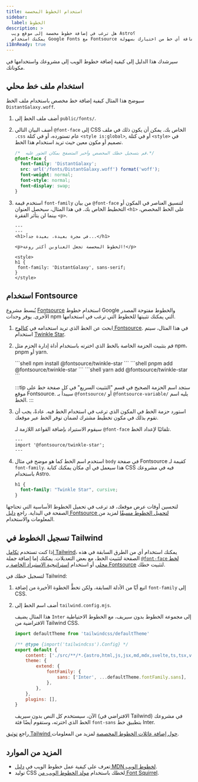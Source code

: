 ```yaml
---
title: استخدام الخطوط المخصصة
sidebar:
  label: الخطوط
description: >
  هل ترغب في إضافة خطوط مخصصة إلى موقع ويب Astro؟
  يمكنك استخدام Google Fonts مع Fontsource أو إضافة أي خط من اختيارك بسهولة.
i18nReady: true
---
```


سيرشدك هذا الدليل إلى كيفية إضافة خطوط الويب إلى مشروعك واستخدامها في مكوناتك.

## استخدام ملف خط محلي

سيوضح هذا المثال كيفية إضافة خط مخصص باستخدام ملف الخط `DistantGalaxy.woff`.

<Steps>

1. أضف ملف الخط إلى `public/fonts/`.

2. أضف البيان التالي `@font-face` إلى CSS الخاص بك. يمكن أن يكون ذلك في ملف `.css` عام تستورده، أو في كتلة `<style is:global>`, أو في كتلة `<style>` في تصميم أو مكون معين حيث تريد استخدام هذا الخط.

    ```css
    /*  قم بتسجيل خطك المخصص وأخبر المتصفح بمكان العثور عليه.*/
    @font-face {
      font-family: 'DistantGalaxy';
      src: url('/fonts/DistantGalaxy.woff') format('woff');
      font-weight: normal;
      font-style: normal;
      font-display: swap;
    }
    ```

3. استخدم قيمة `font-family` من بيان `@font-face` لتنسيق العناصر في المكون أو التخطيط الخاص بك. في هذا المثال، سيحصل العنوان `<h1>` على الخط المخصص، بينما لن يتأثر الفقرة `<p>`.

    ```astro title="src/pages/example.astro" {9-11}
    ---
    ---
    <h1>في مجرة بعيدة، بعيدة جداً...</h1>

    <p>الخطوط المخصصة تجعل العناوين أكثر روعة!</p>

    <style>
    h1 {
     font-family: 'DistantGalaxy', sans-serif;
    }
    </style>
    ```

</Steps>


## استخدام Fontsource

يُبسط مشروع [Fontsource](https://fontsource.org/) استخدام خطوط Google والخطوط مفتوحة المصدر الأخرى. يوفر وحدات npm التي يمكنك تثبيتها للخطوط التي ترغب في استخدامها.

<Steps>

1. ابحث عن الخط الذي تريد استخدامه في [كتالوج Fontsource](https://fontsource.org/). في هذا المثال، سيتم استخدام [Twinkle Star](https://fontsource.org/fonts/twinkle-star).

2. قم بتثبيت الحزمة الخاصة بالخط الذي اخترته باستخدام أداة إدارة الحزم مثل npm، pnpm أو yarn.

    <PackageManagerTabs>
      <Fragment slot="npm">
      ```shell
      npm install @fontsource/twinkle-star
      ```
      </Fragment>
      <Fragment slot="pnpm">
      ```shell
      pnpm add @fontsource/twinkle-star
      ```
      </Fragment>
      <Fragment slot="yarn">
      ```shell
      yarn add @fontsource/twinkle-star
      ```
      </Fragment>
    </PackageManagerTabs>

    :::tip
    ستجد اسم الحزمة الصحيح في قسم "التثبيت السريع" في كل صفحة خط على موقع Fontsource. سيبدأ بـ `@fontsource/` أو `@fontsource-variable/` يليه اسم الخط.
    :::

3. استورد حزمة الخط في المكون الذي ترغب في استخدام الخط فيه. عادةً، يجب أن تقوم بذلك في مكون تخطيط مشترك لضمان توفر الخط عبر موقعك.

    سيقوم الاستيراد بإضافة القواعد اللازمة لـ `@font-face` تلقائيًا لإعداد الخط.

    ```astro title="src/layouts/BaseLayout.astro"
    ---
    import '@fontsource/twinkle-star';
    ---
    ```

4. استخدم اسم الخط كما هو موضح في مثال `body` في صفحة Fontsource كقيمة لـ `font-family`. هذا سيعمل في أي مكان يمكنك كتابة CSS فيه في مشروعك باستخدام Astro.

    ```css
    h1 {
      font-family: "Twinkle Star", cursive;
    }
    ```

</Steps>

لتحسين أوقات عرض موقعك، قد ترغب في تحميل الخطوط الأساسية التي تحتاجها الصفحة في البداية. راجع [دليل Fontsource لتحميل الخطوط مسبقًا](https://fontsource.org/docs/getting-started/preload) لمزيد من المعلومات والاستخدام.

## تسجيل الخطوط في Tailwind
 
إذا كنت تستخدم [تكامل Tailwind](/ar/guides/integrations-guide/tailwind/)، يمكنك استخدام أي من الطرق السابقة في هذه الصفحة لتثبيت الخط، مع بعض التعديلات. يمكنك إما إضافة جملة [`@font-face` لخط محلي](#استخدام-ملف-خط-محلي) أو استخدام [استراتيجية الاستيراد الخاصة بـ Fontsource](#استخدام-fontsource) لتثبيت خطك.

لتسجيل خطك في Tailwind:

<Steps>

1. اتبع أيًا من الأدلة السابقة، ولكن تخطَّ الخطوة الأخيرة من إضافة `font-family` إلى CSS.

2. أضف اسم الخط إلى `tailwind.config.mjs`.

    هذا المثال يضيف `Inter` إلى مجموعة الخطوط بدون سيريف، مع الخطوط الاحتياطية الافتراضية من Tailwind CSS.

    ```js title="tailwind.config.mjs" ins={1,8-10}
    import defaultTheme from 'tailwindcss/defaultTheme'

    /** @type {import('tailwindcss').Config} */
    export default {
    	content: ['./src/**/*.{astro,html,js,jsx,md,mdx,svelte,ts,tsx,vue}'],
    	theme: {
    		extend: {
    			fontFamily: {
    				sans: ['Inter', ...defaultTheme.fontFamily.sans],
    			},
    		},
    	},
    	plugins: [],
    }
    ```

    الآن، سيستخدم كل النص بدون سيريف (الافتراضي في Tailwind) في مشروعك الخط الذي اخترته، وستقوم أيضًا فئة `font-sans` بتطبيق خط Inter.
</Steps>

راجع [توثيق Tailwind حول إضافة عائلات الخطوط المخصصة](https://tailwindcss.com/docs/font-family#using-custom-values) لمزيد من المعلومات.

## المزيد من الموارد

- تعرف على كيفية عمل خطوط الويب في [دليل MDN لخطوط الويب](https://developer.mozilla.org/en-US/docs/Learn/CSS/Styling_text/Web_fonts).
- توليد CSS لخطك باستخدام [مولد الخطوط الويب من Font Squirrel](https://www.fontsquirrel.com/tools/webfont-generator).

